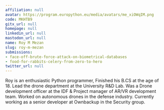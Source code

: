 ```yaml
---
affiliation: null
avatar: https://program.europython.eu/media/avatars/me_xiOWqIM.png
code: MKHTB9
gitx_url: null
homepage: null
linkedin_url: null
mastodon_url: null
name: Roy M Mezan
slug: roy-m-mezan
submissions:
- face-off-brute-force-attack-on-biometrical-databases
- food-for-rabbits-celery-from-zero-to-hero
twitter_url: null
---
```


Roy is an enthusiastic Python programmer, Finished his B.CS at the age of 18.
Lead the drone department at the University R&D Lab.
Was a Drone development officer at the IDF & Project manager of AR/VR development team.
Worked on autonomous drones in the defense industry.
Currently working as a senior developer at Ownbackup in the Security group.